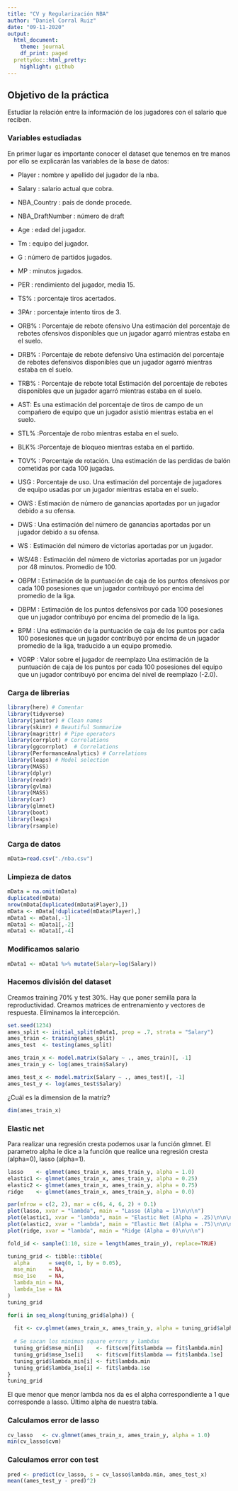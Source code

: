 ```yaml
---
title: "CV y Regularización NBA"
author: "Daniel Corral Ruiz"
date: "09-11-2020"
output:
  html_document:
    theme: journal
    df_print: paged
  prettydoc::html_pretty:
    highlight: github
---
```


## Objetivo de la práctica
Estudiar la relación entre la información de los jugadores con el salario que reciben.

### Variables estudiadas

En primer lugar es importante conocer el dataset que tenemos en tre manos por
ello se explicarán las variables de la base de datos:

- Player : nombre y apellido del jugador de la nba.

- Salary : salario actual que cobra.

- NBA_Country : país de donde procede.

- NBA_DraftNumber : número de draft

- Age : edad del jugador.

- Tm : equipo del jugador.

- G : número de partidos jugados.

- MP : minutos jugados.

- PER : rendimiento del jugador, media 15.

- TS% : porcentaje tiros acertados.

- 3PAr : porcentaje intento tiros de 3.

- ORB% :  Porcentaje de rebote ofensivo Una estimación del porcentaje de rebotes ofensivos disponibles que un jugador agarró mientras estaba en el suelo.

- DRB% : Porcentaje de rebote defensivo Una estimación del porcentaje de rebotes defensivos disponibles que un jugador agarró mientras estaba en el suelo.

- TRB% : Porcentaje de rebote total Estimación del porcentaje de rebotes disponibles que un jugador agarró mientras estaba en el suelo.

- AST: Es una estimación del porcentaje de tiros de campo de un compañero de equipo que un jugador asistió mientras estaba en el suelo.

- STL% :Porcentaje de robo mientras estaba en el suelo.

- BLK% :Porcentaje de bloqueo mientras estaba en el partido. 


- TOV% : Porcentaje de rotación. Una estimación de las perdidas de balón cometidas por cada 100 jugadas.

- USG : Porcentaje de uso. Una estimación del porcentaje de jugadores de equipo usadas por un jugador mientras estaba en el suelo.

- OWS : Estimación de número de ganancias aportadas por un jugador debido a su ofensa.

- DWS : Una estimación del número de ganancias aportadas por un jugador debido a su ofensa.

- WS : Estimación del número de victorias aportadas por un jugador.

- WS/48 : Estimación del número de victorias aportadas por un jugador por 48 minutos. Promedio de 100.

- OBPM : Estimación de la puntuación de caja de los puntos ofensivos por cada 100 posesiones que un jugador contribuyó por encima del promedio de la liga.

- DBPM : Estimación de los puntos defensivos por cada 100 posesiones que un jugador contribuyó por encima del promedio de la liga.

- BPM : Una estimación de la puntuación de caja de los puntos por cada 100 posesiones que un jugador contribuyó por encima de un jugador promedio de la liga, traducido a un equipo promedio.

- VORP : Valor sobre el jugador de reemplazo Una estimación de la puntuación de caja de los puntos por cada 100 posesiones del equipo que un jugador contribuyó por encima del nivel de reemplazo (-2.0).


### Carga de librerias
```r
library(here) # Comentar
library(tidyverse)
library(janitor) # Clean names
library(skimr) # Beautiful Summarize
library(magrittr) # Pipe operators
library(corrplot) # Correlations
library(ggcorrplot)  # Correlations
library(PerformanceAnalytics) # Correlations
library(leaps) # Model selection
library(MASS)
library(dplyr)
library(readr)
library(gvlma)
library(MASS)
library(car)
library(glmnet)
library(boot)
library(leaps)
library(rsample)
```

### Carga de datos

```r
mData=read.csv("./nba.csv")
```

### Limpieza de datos

```r
mData = na.omit(mData)
duplicated(mData)
nrow(mData[duplicated(mData$Player),])
mData <- mData[!duplicated(mData$Player),]
mData1 <- mData[,-1]
mData1 <- mData1[,-2]
mData1 <- mData1[,-4]
```

### Modificamos salario

```r
mData1 <- mData1 %>% mutate(Salary=log(Salary))
```

### Hacemos división del dataset
Creamos training 70% y test 30%. Hay que poner semilla para la reproductividad. Creamos matrices de entrenamiento y vectores de respuesta. Eliminamos la intercepción.

```r
set.seed(1234)
ames_split <- initial_split(mData1, prop = .7, strata = "Salary")
ames_train <- training(ames_split)
ames_test  <- testing(ames_split)

ames_train_x <- model.matrix(Salary ~ ., ames_train)[, -1]
ames_train_y <- log(ames_train$Salary)

ames_test_x <- model.matrix(Salary ~ ., ames_test)[, -1]
ames_test_y <- log(ames_test$Salary)
```

¿Cuál es la dimension de la matriz?
```r
dim(ames_train_x)
```

### Elastic net
Para realizar una regresión cresta podemos usar la función glmnet. El parametro alpha le dice a la función que realice una regresión cresta (alpha=0), lasso (alpha=1).

```r
lasso    <- glmnet(ames_train_x, ames_train_y, alpha = 1.0) 
elastic1 <- glmnet(ames_train_x, ames_train_y, alpha = 0.25) 
elastic2 <- glmnet(ames_train_x, ames_train_y, alpha = 0.75) 
ridge    <- glmnet(ames_train_x, ames_train_y, alpha = 0.0)

par(mfrow = c(2, 2), mar = c(6, 4, 6, 2) + 0.1)
plot(lasso, xvar = "lambda", main = "Lasso (Alpha = 1)\n\n\n")
plot(elastic1, xvar = "lambda", main = "Elastic Net (Alpha = .25)\n\n\n")
plot(elastic2, xvar = "lambda", main = "Elastic Net (Alpha = .75)\n\n\n")
plot(ridge, xvar = "lambda", main = "Ridge (Alpha = 0)\n\n\n")
```

```r
fold_id <- sample(1:10, size = length(ames_train_y), replace=TRUE)

tuning_grid <- tibble::tibble(
  alpha      = seq(0, 1, by = 0.05),
  mse_min    = NA,
  mse_1se    = NA,
  lambda_min = NA,
  lambda_1se = NA
)
tuning_grid
```


```r
for(i in seq_along(tuning_grid$alpha)) {
  
  fit <- cv.glmnet(ames_train_x, ames_train_y, alpha = tuning_grid$alpha[i], foldid = fold_id)
  
  # Se sacan los minimun square errors y lambdas
  tuning_grid$mse_min[i]    <- fit$cvm[fit$lambda == fit$lambda.min]
  tuning_grid$mse_1se[i]    <- fit$cvm[fit$lambda == fit$lambda.1se]
  tuning_grid$lambda_min[i] <- fit$lambda.min
  tuning_grid$lambda_1se[i] <- fit$lambda.1se
}
tuning_grid
```

 El que menor que menor lambda nos da es el alpha correspondiente a 1 que corresponde a lasso. Último alpha de nuestra tabla.


### Calculamos error de lasso
```r
cv_lasso   <- cv.glmnet(ames_train_x, ames_train_y, alpha = 1.0)
min(cv_lasso$cvm)
```


### Calculamos error con test
```r
pred <- predict(cv_lasso, s = cv_lasso$lambda.min, ames_test_x)
mean((ames_test_y - pred)^2) 
```
